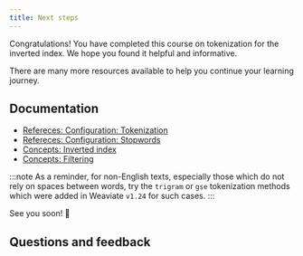 ```yaml
---
title: Next steps
---
```


Congratulations! You have completed this course on tokenization for the inverted index. We hope you found it helpful and informative.

There are many more resources available to help you continue your learning journey.

## Documentation

- [Refereces: Configuration: Tokenization](/weaviate/config-refs/schema/index.md#tokenization)
- [Refereces: Configuration: Stopwords](/weaviate/config-refs/schema/index.md#stopwords-stopword-lists)
- [Concepts: Inverted index](/weaviate/concepts/indexing/inverted-index.md)
- [Concepts: Filtering](/weaviate/concepts/filtering.md)

:::note
As a reminder, for non-English texts, especially those which do not rely on spaces between words, try the `trigram` or `gse` tokenization methods which were added in Weaviate `v1.24` for such cases.
:::


<CTASocials />

See you soon! 👋

## Questions and feedback


<DocsFeedback/>
